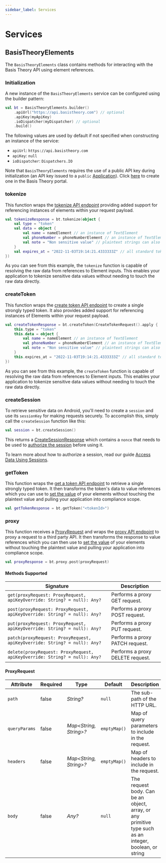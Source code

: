 ```yaml
---
sidebar_label: Services
---
```


# Services

## BasisTheoryElements

The `BasisTheoryElements` class contains methods for interacting with the Basis Theory API using element references.

### Initialization

A new instance of the `BasisTheoryElements` service can be configured using the builder pattern:

```kotlin showLineNumbers
val bt = BasisTheoryElements.builder()
    .apiUrl("https://api.basistheory.com") // optional
    .apiKey(myApiKey)
    .ioDispatcher(myDispatcher) // optional
    .build()
```

The following values are used by default if not specified when constructing an instance of the service:
- `apiUrl`: `https://api.basistheory.com`
- `apiKey`: `null`
- `ioDispatcher`: `Dispatchers.IO`

Note that `BasisTheoryElements` requires the use of a public API key during initialization
(an API key issued to a `public` [Application](/docs/concepts/access-controls#what-are-applications)).
Click [here](https://portal.basistheory.com/applications/create?permissions=token%3Acreate&type=public.)
to create one in the Basis Theory portal.

### tokenize

This function wraps the [tokenize API endpoint](/docs/api/tokens/tokenize)
providing added support for referencing instances of elements within your request payload.

```kotlin showLineNumbers
val tokenizeResponse = bt.tokenize(object {
    val type = "token"
    val data = object {
        val name = nameElement // an instance of TextElement
        val phoneNumber = phoneNumberElement // an instance of TextElement
        val note = "Non sensitive value" // plaintext strings can also be included in the token body
    }
    val expires_at = "2022-11-03T19:14:21.4333333Z" // all standard token attributes are supported
})
```

As you can see from this example, the `tokenize` function is capable of resolving the raw data
from references to Element inputs. This enables your application to tokenize sensitive data values without
needing to touch the raw data directly.

### createToken

This function wraps the [create token API endpoint](/docs/api/tokens/tokenize#create-token) to
create a single strongly typed token. It also provides added support for referencing
instances of Elements within your request payload.

```kotlin showLineNumbers
val createTokenResponse = bt.createToken(CreateTokenRequest().apply {
    this.type = "token"
    this.data = object {
        val name = nameElement // an instance of TextElement
        val phoneNumber = phoneNumberElement // an instance of TextElement
        val note = "Non sensitive value" // plaintext strings can also be included in the token body
    }
    this.expires_at = "2022-11-03T19:14:21.4333333Z" // all standard token attributes are supported
})
```

As you can see from this example, the `createToken` function is capable of resolving the raw data
from references to Element inputs. This enables your application to tokenize sensitive data values without
needing to touch the raw data directly.

### createSession

To retrieve sensitive data on Android, you'll need to create a `session` and use its `sessionKey` for making requests securely.
To accomplish this, simply call the `createSession` function like this:

```kotlin showLineNumbers
val session = bt.createSession()
```

This returns a [CreateSessionResponse](/docs/api/applications/sessions#create-session-response-object)
which contains a `nonce` that needs to be used to [authorize the session](/docs/api/applications/sessions#authorize-session) before using it.

To learn more about how to authorize a session, read our guide [Access Data Using Sessions](/docs/guides/govern/sessions).

### getToken

This function wraps the [get a token API endpoint](/docs/api/tokens/#get-a-token) to
retrieve a single strongly typed token. It then transforms the token's data to
value references which you can use to [set the value](/docs/sdks/mobile/android/types#methods) of your elements without touching
the plaintext value and pulling your application into compliance scope.

```kotlin showLineNumbers
val getTokenResponse = bt.getToken("<tokenId>")
```

### proxy

This function receives a [ProxyRequest](/docs/sdks/mobile/android/services#proxyrequest) and wraps the [proxy API endpoint](/docs/api/proxies/invoke-proxy) to
proxy a request to a third party API. It then transforms the response to
value references which you can then use to [set the value](/docs/sdks/mobile/android/types#methods) of your elements without touching
the plaintext value and pulling your application into compliance scope.

```kotlin showLineNumbers
val proxyResponse = bt.proxy.post(proxyRequest)
```

#### Methods Supported

| Signature                                                                  | Description                      |
|----------------------------------------------------------------------------|----------------------------------|
| `get(proxyRequest: ProxyRequest, apiKeyOverride: String? = null): Any?`    | Performs a proxy GET request.    |
| `post(proxyRequest: ProxyRequest, apiKeyOverride: String? = null): Any?`   | Performs a proxy POST request.   |
| `put(proxyRequest: ProxyRequest, apiKeyOverride: String? = null): Any?`    | Performs a proxy PUT request.    |
| `patch(proxyRequest: ProxyRequest, apiKeyOverride: String? = null): Any?`  | Performs a proxy PATCH request.  |
| `delete(proxyRequest: ProxyRequest, apiKeyOverride: String? = null): Any?` | Performs a proxy DELETE request. |

#### ProxyRequest

| Attribute     | Required | Type                   | Default      | Description                                                                                             |
|---------------|----------|------------------------|--------------|---------------------------------------------------------------------------------------------------------|
| `path`        | false    | _String?_              | `null`       | The sub-path of the HTTP URL.                                                                           |
| `queryParams` | false    | _Map<String, String>?_ | `emptyMap()` | Map of query parameters to include in the request.                                                      |
| `headers`     | false    | _Map<String, String>?_ | `emptyMap()` | Map of headers to include in the request.                                                               |
| `body`        | false    | _Any?_                 | `null`       | The request body. Can be an object, array, or any primitive type such as an integer, boolean, or string |
